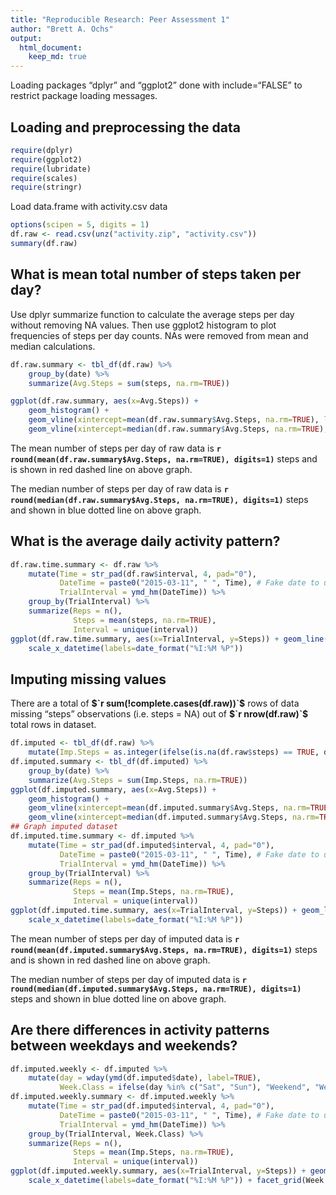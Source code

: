 ```yaml
---
title: "Reproducible Research: Peer Assessment 1"
author: "Brett A. Ochs"
output: 
  html_document:
    keep_md: true
---
```

Loading packages "dplyr" and "ggplot2" done with include="FALSE" to restrict package loading messages.

## Loading and preprocessing the data
```r
require(dplyr)
require(ggplot2)
require(lubridate)
require(scales)
require(stringr)
```

Load data.frame with activity.csv data

```r
options(scipen = 5, digits = 1)
df.raw <- read.csv(unz("activity.zip", "activity.csv"))
summary(df.raw)
```

## What is mean total number of steps taken per day?

Use dplyr summarize function to calculate the average steps per day without removing NA values. Then use ggplot2 histogram to plot frequencies of steps per day counts. NAs were removed from mean and median calculations.

```r
df.raw.summary <- tbl_df(df.raw) %>%
    group_by(date) %>%
    summarize(Avg.Steps = sum(steps, na.rm=TRUE))

ggplot(df.raw.summary, aes(x=Avg.Steps)) + 
    geom_histogram() + 
    geom_vline(xintercept=mean(df.raw.summary$Avg.Steps, na.rm=TRUE), linetype="longdash", colour="red", size=1) +
    geom_vline(xintercept=median(df.raw.summary$Avg.Steps, na.rm=TRUE), linetype="dotted", colour="blue", size=1)

```

The mean number of steps per day of raw data is **`r round(mean(df.raw.summary$Avg.Steps, na.rm=TRUE), digits=1)`** steps and is shown in red dashed line on above graph.

The median number of steps per day of raw data is **`r round(median(df.raw.summary$Avg.Steps, na.rm=TRUE), digits=1)`** steps and shown in blue dotted line on above graph.

## What is the average daily activity pattern?

```r
df.raw.time.summary <- df.raw %>%
    mutate(Time = str_pad(df.raw$interval, 4, pad="0"),
           DateTime = paste0("2015-03-11", " ", Time), # Fake date to use lubridate
           TrialInterval = ymd_hm(DateTime)) %>% 
    group_by(TrialInterval) %>%
    summarize(Reps = n(),
              Steps = mean(steps, na.rm=TRUE),
              Interval = unique(interval))
ggplot(df.raw.time.summary, aes(x=TrialInterval, y=Steps)) + geom_line() + 
    scale_x_datetime(labels=date_format("%I:%M %P"))
```

## Imputing missing values

There are a total of **$`r sum(!complete.cases(df.raw))`$** rows of data missing "steps" observations (i.e. steps = NA) out of **$`r nrow(df.raw)`$** total rows in dataset.

```r
df.imputed <- tbl_df(df.raw) %>%
    mutate(Imp.Steps = as.integer(ifelse(is.na(df.raw$steps) == TRUE, df.raw.time.summary$Steps[df.raw.time.summary$Interval %in% df.raw$interval], df.raw$steps)))
df.imputed.summary <- tbl_df(df.imputed) %>%
    group_by(date) %>%
    summarize(Avg.Steps = sum(Imp.Steps, na.rm=TRUE))
ggplot(df.imputed.summary, aes(x=Avg.Steps)) + 
    geom_histogram() + 
    geom_vline(xintercept=mean(df.imputed.summary$Avg.Steps, na.rm=TRUE), linetype="longdash", colour="red", size=1) +
    geom_vline(xintercept=median(df.imputed.summary$Avg.Steps, na.rm=TRUE), linetype="dotted", colour="blue", size=1)
## Graph imputed dataset
df.imputed.time.summary <- df.imputed %>%
    mutate(Time = str_pad(df.imputed$interval, 4, pad="0"),
           DateTime = paste0("2015-03-11", " ", Time), # Fake date to use lubridate
           TrialInterval = ymd_hm(DateTime)) %>% 
    group_by(TrialInterval) %>%
    summarize(Reps = n(),
              Steps = mean(Imp.Steps, na.rm=TRUE),
              Interval = unique(interval))
ggplot(df.imputed.time.summary, aes(x=TrialInterval, y=Steps)) + geom_line() + 
    scale_x_datetime(labels=date_format("%I:%M %P"))

```

The mean number of steps per day of imputed data is **`r round(mean(df.imputed.summary$Avg.Steps, na.rm=TRUE), digits=1)`** steps and is shown in red dashed line on above graph.

The median number of steps per day of imputed data is **`r round(median(df.imputed.summary$Avg.Steps, na.rm=TRUE), digits=1)`** steps and shown in blue dotted line on above graph.

## Are there differences in activity patterns between weekdays and weekends?

```r
df.imputed.weekly <- df.imputed %>%
    mutate(day = wday(ymd(df.imputed$date), label=TRUE),
           Week.Class = ifelse(day %in% c("Sat", "Sun"), "Weekend", "Weekday"))
df.imputed.weekly.summary <- df.imputed.weekly %>%
    mutate(Time = str_pad(df.imputed$interval, 4, pad="0"),
           DateTime = paste0("2015-03-11", " ", Time), # Fake date to use lubridate
           TrialInterval = ymd_hm(DateTime)) %>% 
    group_by(TrialInterval, Week.Class) %>%
    summarize(Reps = n(),
              Steps = mean(Imp.Steps, na.rm=TRUE),
              Interval = unique(interval))
ggplot(df.imputed.weekly.summary, aes(x=TrialInterval, y=Steps)) + geom_line() + 
    scale_x_datetime(labels=date_format("%I:%M %P")) + facet_grid(Week.Class ~ .)

```